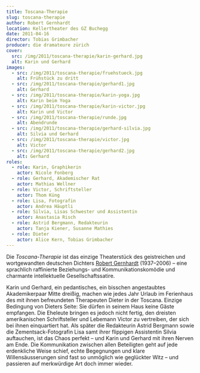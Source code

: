 ```yaml
---
title: Toscana-Therapie
slug: toscana-therapie
author: Robert Gernhardt
location: Kellertheater des GZ Buchegg
date: 2011-04-16
director: Tobias Grimbacher
producer: die dramateure zürich
cover:
  src: /img/2011/toscana-therapie/karin-gerhard.jpg
  alt: Karin und Gerhard
images:
  - src: /img/2011/toscana-therapie/fruehstueck.jpg
    alt: Frühstück zu dritt
  - src: /img/2011/toscana-therapie/gerhard1.jpg
    alt: Gerhard
  - src: /img/2011/toscana-therapie/karin-yoga.jpg
    alt: Karin beim Yoga
  - src: /img/2011/toscana-therapie/karin-victor.jpg
    alt: Karin und Victor
  - src: /img/2011/toscana-therapie/runde.jpg
    alt: Abendrunde
  - src: /img/2011/toscana-therapie/gerhard-silvia.jpg
    alt: Silvia und Gerhard
  - src: /img/2011/toscana-therapie/victor.jpg
    alt: Victor
  - src: /img/2011/toscana-therapie/gerhard2.jpg
    alt: Gerhard
roles:
  - role: Karin, Graphikerin
    actor: Nicole Fonberg
  - role: Gerhard, Akademischer Rat
    actor: Mathias Wellner
  - role: Victor, Schriftsteller
    actor: Thom Küng
  - role: Lisa, Fotografin
    actor: Andrea Häuptli
  - role: Silvia, Lisas Schwester und Assistentin
    actor: Anastasia Risch
  - role: Astrid Bergmann, Redakteurin
    actor: Tanja Kiener, Susanne Mathies
  - role: Dieter
    actor: Alice Kern, Tobias Grimbacher
---
```


Die _Toscana-Therapie_ ist das einzige Theaterstück des geistreichen und wortgewandten deutschen Dichters [Robert Gernhardt](https://de.wikipedia.org/wiki/Robert_Gernhardt) (1937–2006) &ndash; eine sprachlich raffinierte Beziehungs- und Kommunikationskomödie und charmante intellektuelle Gesellschaftssatire.

Karin und Gerhard, ein pedantisches, ein bisschen angestaubtes Akademikerpaar Mitte dreißig, machen wie jedes Jahr Urlaub im Ferienhaus des mit ihnen befreundeten Therapeuten Dieter in der Toscana. Einzige Bedingung von Dieters Seite: Sie dürfen in seinem Haus keine Gäste empfangen. Die Eheleute bringen es jedoch nicht fertig, den dreisten amerikanischen Schriftsteller und Lebemann Victor zu vertreiben, der sich bei ihnen einquartiert hat. Als später die Redakteurin Astrid Bergmann sowie die Zementsack-Fotografin Lisa samt ihrer flippigen Assistentin Silvia auftauchen, ist das Chaos perfekt &ndash; und Karin und Gerhard mit ihren Nerven am Ende. Die Kommunikation zwischen allen Beteiligten geht auf jede erdenkliche Weise schief, echte Begegnungen und klare Willensäusserungen sind fast so unmöglich wie geglückter Witz &ndash; und passieren auf merkwürdige Art doch immer wieder.
